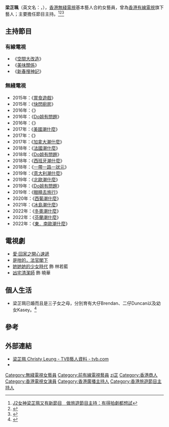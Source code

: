 {{distinguish|梁芷珊}}
{{藝人
| 姓名 = 梁芷珮
| 類型 = 女藝人
| 圖片 = 
| 圖片尺寸 =
| 圖片簡介 = 
| 羅馬拼音 =  
| 英文名 = Christy Leung
| 暱稱 = 
| 國籍 = {{CNHK}}
| 籍貫 = 
| 出生日期 = {{birth date and age|1982|5|28}}
| 出生地點 = {{BHKG}}
| 逝世日期 =
| 逝世地點 =
| 職業 = [[主持|主持]]、[[演員|演員]]
| 教育程度 =
| 母校 = 
| 宗教信仰 =
| 配偶 = {{marriage|Kenneth Lai|February 21, 2004}}
| 兒女 = 2子1女
| 父母 =
| 出道地點 =
| 出道日期 =
| 出道作 = 
| 代表作 = 
| 活躍年代 = 2014年至今
| 經紀公司 = [[TVB|無綫電視]]（2014年至今）
| 網站 =
| 相關團體 =
| IMDb = 
| 獎項 =
}}
'''梁芷珮'''（英文名：'''{{lang|en|Christy Leung Tsz Pui}}'''，{{bd|1982年|5月28日|catIdx=L梁}}），[[香港|香港]][[無綫電視|無綫電視]]基本藝人合約女藝員，曾為[[香港有線電視|香港有線電視]]旗下藝人；主要擔任節目主持。<ref>[https://www.hk01.com/%E5%A8%9B%E6%A8%82/86779/J2%E5%A5%B3%E7%A5%9E%E6%A2%81%E8%8A%B7%E7%8F%AE%E5%8F%88%E6%9C%89%E6%96%B0%E7%AF%80%E7%9B%AE-%E5%81%9A%E6%97%85%E9%81%8A%E7%AF%80%E7%9B%AE%E4%B8%BB%E6%8C%81-%E6%9C%89%E5%BE%97%E6%8B%8D%E5%8A%87%E9%83%BD%E6%83%B3%E8%A9%A6  J2女神梁芷珮又有新節目　做旅遊節目主持：有得拍劇都想試]</ref><ref>{{Cite web |url=http://orientaldaily.on.cc/cnt/entertainment/20170220/00282_042.html |title=梁芷珮加州遇車禍 |accessdate=2017-10-28 |archive-date=2017-11-05 |archive-url=https://web.archive.org/web/20171105193645/http://orientaldaily.on.cc/cnt/entertainment/20170220/00282_042.html |dead-url=no }}</ref><ref>{{Cite web |url=http://hk.on.cc/hk/bkn/cnt/entertainment/20170428/bkn-20170428093739612-0428_00862_001.html |title=曾國猷梁芷珮繼續合拍放笑陣 |accessdate=2017-10-28 |archive-date=2017-10-28 |archive-url=https://web.archive.org/web/20171028174823/http://hk.on.cc/hk/bkn/cnt/entertainment/20170428/bkn-20170428093739612-0428_00862_001.html |dead-url=no }}</ref>

==主持節目==
===有線電視===
*《[[空間大改造|空間大改造]]》
*《[[美味關係|美味關係]]》
*《[[新春搜神記|新春搜神記]]》

===無綫電視===
*2015年：《[[胃食遊戲|胃食遊戲]]》
*2015年：《[[快閃廚房|快閃廚房]]》
*2016年：《{{tsl|yue|胃食遊戲 - 沖繩篇}}》
*2016年：《[[Do姐有問題|Do姐有問題]]》
*2016年：《{{tsl|yue|胃食紅人}}》
*2017年：《[[美國潮什麼|美國潮什麼]]》
*2017年：《{{tsl|yue|超級台灣任務}}》
*2017年：《[[加拿大潮什麼|加拿大潮什麼]]》
*2018年：《[[法國潮什麼|法國潮什麼]]》
*2018年：《[[Do姐有問題|Do姐有問題]]》
*2018年：《[[西班牙潮什麼|西班牙潮什麼]]》
*2018年：《[[一帶一路一狀元|一帶一路一狀元]]》
*2019年：《[[意大利潮什麼|意大利潮什麼]]》
*2019年：《[[北歐潮什麼|北歐潮什麼]]》
*2019年：《[[Do姐有問題|Do姐有問題]]》
*2019年：《[[眼睛去旅行|眼睛去旅行]]》
*2020年：《[[西葡潮什麼|西葡潮什麼]]》
*2021年：《[[冰島潮什麼|冰島潮什麼]]》
*2022年：《[[冬奧潮什麼|冬奧潮什麼]]》
*2022年：《[[芬蘭潮什麼|芬蘭潮什麼]]》
*2022年：《[[東．南歐潮什麼|東．南歐潮什麼]]》

==電視劇==
*[[愛·回家之開心速遞|愛·回家之開心速遞]]
*[[是咁的，法官閣下|是咁的，法官閣下]]
*[[她她她的少女時代|她她她的少女時代]] 飾 林若藍
*[[凶宅清潔師|凶宅清潔師]] 飾 曉華

==個人生活==
*梁芷珮已婚而且是三子女之母，分別育有大仔Brendan、二仔Duncan以及幼女Kasey。<ref>{{cite news|title=【家有B事】隨性梁芷珮點處理三子女嗌交？|date=2019年9月2日|url=https://hk.on.cc/hk/bkn/cnt/entertainment/20190902/bkn-20190902170026184-0902_00862_001.html|newspaper=''[[東方日報_(香港)|東方日報 (香港)]]''|accessdate=2019年9月4日|archive-date=2019年9月4日|archive-url=https://web.archive.org/web/20190904073534/https://hk.on.cc/hk/bkn/cnt/entertainment/20190902/bkn-20190902170026184-0902_00862_001.html|dead-url=no}}</ref>

==參考==
{{reflist}}

== 外部連結 ==
* [http://artiste.tvb.com/main/artistedetail/christyleung  梁芷珮 Christy Leung - TVB藝人資料 - tvb.com] {{Wayback|url=http://artiste.tvb.com/main/artistedetail/christyleung |date=20171029012617 }}
* {{Instagram|imchristyleung}}
{{DEFAULTSORT:leung}}
[[Category:無綫電視女藝員|Category:無綫電視女藝員]]
[[Category:前有線電視藝員|Category:前有線電視藝員]]
[[Category:梁姓|zi芷]]
[[Category:香港商人|Category:香港商人]]
[[Category:香港電視女演員|Category:香港電視女演員]]
[[Category:香港廣播主持人|Category:香港廣播主持人]]
[[Category:香港旅遊節目主持人|Category:香港旅遊節目主持人]]